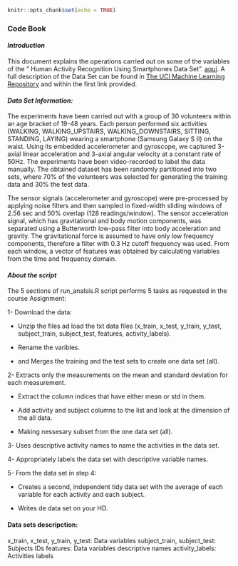 

```r
knitr::opts_chunk$set(echo = TRUE)
```

### Code Book

#### *Introduction*
This document explains the operations carried out on some of the variables of the "
Human Activity Recognition Using Smartphones Data Set". [aquí](https://d396qusza40orc.cloudfront.net/getdata%2Fprojectfiles%2FUCI%20HAR%20Dataset.zip).
A full description of the Data Set can be found in [The UCI Machine Learning Repository](https://archive.ics.uci.edu/ml/datasets/Human+Activity+Recognition+Using+Smartphones#) and within the first link provided.


#### *Data Set Information:*

The experiments have been carried out with a group of 30 volunteers within an age bracket of 19-48 years. Each person performed six activities (WALKING, WALKING_UPSTAIRS, WALKING_DOWNSTAIRS, SITTING, STANDING, LAYING) wearing a smartphone (Samsung Galaxy S II) on the waist. Using its embedded accelerometer and gyroscope, we captured 3-axial linear acceleration and 3-axial angular velocity at a constant rate of 50Hz. The experiments have been video-recorded to label the data manually. The obtained dataset has been randomly partitioned into two sets, where 70% of the volunteers was selected for generating the training data and 30% the test data.

The sensor signals (accelerometer and gyroscope) were pre-processed by applying noise filters and then sampled in fixed-width sliding windows of 2.56 sec and 50% overlap (128 readings/window). The sensor acceleration signal, which has gravitational and body motion components, was separated using a Butterworth low-pass filter into body acceleration and gravity. The gravitational force is assumed to have only low frequency components, therefore a filter with 0.3 Hz cutoff frequency was used. From each window, a vector of features was obtained by calculating variables from the time and frequency domain.


#### *About the script*
The 5 sections of run_analsis.R script performs 5 tasks as requested in the course Assignment:

1- Download the data:

- Unzip the files ad load the txt data files (x_train, x_test, y_train, y_test, subject_train, subject_test, features, activity_labels).

- Rename the varibles.

- and Merges the training and the test sets to create one data set (all).
    
2- Extracts only the measurements on the mean and standard deviation for each measurement.

- Extract the column indices that have either mean or std in them.

- Add activity and subject columns to the list and look at the dimension of the all data.

- Making nessesary subset from the one data set (all).
    
3- Uses descriptive activity names to name the activities in the data set. 

4- Appropriately labels the data set with descriptive variable names.

5- From the data set in step 4:

- Creates a second, independent tidy data set with the average of each variable for each activity and each subject.

- Writes de data set on your HD.


#### Data sets descripction:
x_train, x_test, y_train, y_test: Data variables 
subject_train, subject_test: Subjects IDs 
features: Data variables descriptive names
activity_labels: Activities labels
